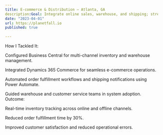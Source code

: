```yaml
---
title: E-commerce & Distribution – Atlanta, GA
description:Goal: Integrate online sales, warehouse, and shipping; streamline inventory management.
date: "2023-04-01"
url: https://planetfall.io
published: true
  
---
```

How I Tackled It:

Configured Business Central for multi-channel inventory and warehouse management.

Integrated Dynamics 365 Commerce for seamless e-commerce operations.

Automated order fulfillment workflows and shipping notifications using Power Automate.

Guided warehouse and customer service teams in system adoption.
Outcome:

Real-time inventory tracking across online and offline channels.

Reduced order fulfillment time by 30%.

Improved customer satisfaction and reduced operational errors.

